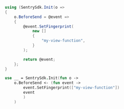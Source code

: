 ```csharp
using (SentrySdk.Init(o =>
{
    o.BeforeSend = @event =>
    {
        @event.SetFingerprint(
            new []
            {
                "my-view-function",
            }
        );

        return @event;
    };
}
```

```fsharp
use __ = SentrySdk.Init(fun o ->
    o.BeforeSend <- (fun event ->
        event.SetFingerprint(["my-view-function"])
        event
        )
    )
```
